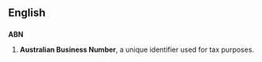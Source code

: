 ==English==
==={{Initialism}}===
'''ABN''' 
# '''Australian Business Number''', a unique identifier used for tax purposes.